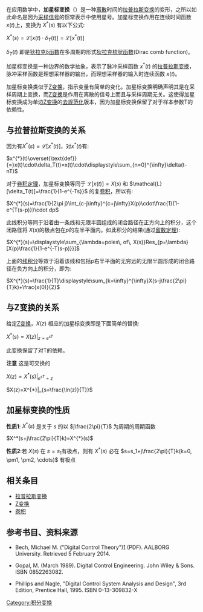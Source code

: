{{noteTA
|T=zh-hans:加星标变换; zh-tw:加星标轉換;
|G1=Math
|1=zh-hans:复变量;zh-hk:複變數;zh-tw:複變數;
|2=zh-hans:复平面;zh-hk:複平面;zh-tw:複平面;
|3=zh-hans:复频域;zh-hk:複頻域;zh-tw:複頻域;
}}

在应用数学中，'''加星标变换'''（{{lang-en|Starred transform}}）是一种[[离散|离散]]时间的[[拉普拉斯变换|拉普拉斯变换]]的变形，之所以如此命名是因为[[采样信号|采样信号]]的惯常表示中使用星号。加星标变换作用在连续时间函数 <math>x(t)</math>上，变换为 <math>X^*(s)</math> 有以下公式:


<math>X^*(s)=\mathcal{L}[x(t)\cdot\delta_T(t)]=\mathcal{L}[x^*(t)]</math>


<math>\delta_T(t)</math> 即是[[狄拉克δ函数|狄拉克δ函数]]在多周期的形式[[狄拉克梳状函数|狄拉克梳状函数]](Dirac comb function)。

加星标变换是一种边界的数学抽象，表示了脉冲采样函数 <math>x^*(t)</math> 的[[拉普拉斯变换|拉普拉斯变换]]，脉冲采样函数是理想采样器的输出，而理想采样器的输入时连续函数 <math>x(t)</math>。

加星标变换类似于[[Z变换|Z变换]]，指示变量有简单的变化。加星标变换明确声明其是在采样周期上变换，而[[Z变换|Z变换]]是作用在离散的信号上而且与采样周期无关。这使得加星标变换成为单边[[Z变换|Z变换]]的[[去规范化|去规范化]]版本，因为加星标变换保留了对于样本参数T的依赖性。

== 与拉普拉斯变换的关系 ==
因为有<math>X^{*}(s)=\mathcal{L}[x^{*}(t)]</math>，对<math>x^{*}(t)</math>有:

<math>x^{*}(t)\overset{\text{def}}{=}x(t)\cdot\delta_T(t)=x(t)\cdot\displaystyle\sum_{n=0}^{\infty}\delta(t-nT)</math>

对于[[卷积定理|卷积定理]]，加星标变换等同于 <math>\mathcal{L}[x(t)]=X(s)</math> 和 <math>\mathcal{L}[\delta_T(t)]=\frac{1}{1-e^{-Ts}}</math> 的复[[卷积|卷积]]，所以有:

<math>X^{*}(s)=\frac{1}{2\pi j}\int_{c-j\infty}^{c+j\infty}X(p)\cdot\frac{1}{1-e^{T(s-p)}}\cdot dp</math>

此线积分等同于沿着由一条线和无限半圆组成的闭合路径在正方向上的积分，这个闭路径将 <math>X(s)</math>的极点包在<math>p</math>的左半平面内。如此积分的结果(通过[[留数定理|留数定理]]):

<math>X^{*}(s)=\displaystyle\sum_{\lambda=poles\, of\, X(s)}Res_{p=\lambda}[X(p)\frac{1}{1-e^{-T(s-p)}}]</math>

上面的[[线积分|线积分]]等效于沿着该线和包括p右半平面的无穷远的无限半圆形成的闭合路径在负方向上的积分，即为:

<math>X^{*}(s)=\frac{1}{T}\displaystyle\sum_{k=\infty}^{\infty}X(s-j\frac{2\pi}{T}k)+\frac{x(0)}{2}</math>

==与Z变换的关系==

给定[[Z变换|Z变换]]，<math>X(z)</math> 相应的加星标变换即是下面简单的替换:


<math>X^{*}(s)=X(z)|_{z=e^{sT}}</math>


此变换保留了对T的依赖。

'''注意''' 这是可交换的

<math>X(z)=X^{*}(s)|_{e^{sT}=z}</math>


<math>X(z)=X^{*}|_{s=\frac{\ln(z)}{T}}</math>

==加星标变换的性质==
'''性质1''': <math>X^{*}(s)</math> 是关于 <math>s</math> 的以 <math>j\frac{2\pi}{T}</math> 为周期的周期函数

<math>X^*(s+j\frac{2\pi}{T}k)=X^{*}(s)</math>

'''性质2''':若 <math>X(s)</math> 在 <math>s=s_1</math>有极点，则有 <math>X^{*}(s)</math> 必在 <math>s=s_1+j\frac{2\pi}{T}k(k=0, \pm1, \pm2, \cdots)</math> 有极点

==相关条目==
*[[拉普拉斯变换|拉普拉斯变换]]
*[[Z变换|Z变换]]
*[[卷积|卷积]]

==参考书目、资料来源==
{{reflist}}

* Bech, Michael M. ("Digital Control Theory")[http://homes.et.aau.dk/mmb/DigitalControlTheory/WS3/WP3_2.pdf] {{Wayback|url=http://homes.et.aau.dk/mmb/DigitalControlTheory/WS3/WP3_2.pdf |date=20140221214936 }} (PDF). AALBORG University. Retrieved 5 February 2014.

* Gopal, M. (March 1989). Digital Control Engineering. John Wiley & Sons. ISBN 0852263082.

* Phillips and Nagle, "Digital Control System Analysis and Design", 3rd Edition, Prentice Hall, 1995. ISBN 0-13-309832-X


[[Category:积分变换|Category:积分变换]]